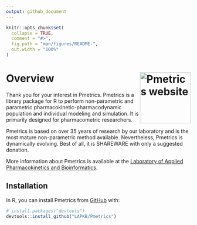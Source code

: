 ```yaml
---
output: github_document
---
```


<!-- README.md is generated from README.Rmd. Please edit that file -->
<!-- update README.md with devtools::build_readme() -->

```r
knitr::opts_chunk$set(
  collapse = TRUE,
  comment = "#>",
  fig.path = "man/figures/README-",
  out.width = "100%"
)
```

# Overview <a href="https://lapkb.github.io/Pmetrics/"><img src="man/figures/logo.png" align="right" height="139" alt="Pmetrics website" /></a>

<!-- badges: start -->
<!-- badges: end -->

Thank you for your interest in Pmetrics. Pmetrics is a library package for R to perform non-parametric and parametric pharmacokinetic-pharmacodynamic population and individual modeling and simulation. It is primarily designed for pharmacometric researchers.

Pmetrics is based on over 35 years of research by our laboratory and is the most mature non-parametric method available. Nevertheless, Pmetrics is dynamically evolving. Best of all, it is SHAREWARE with only a suggested donation.

More information about Pmetrics is available at the [Laboratory of Applied Pharmacokinetics and Bioinformatics](http://www.lapk.org/Pmetrics.php).

## Installation

In R, you can install Pmetrics from [GitHub](https://github.com/) with:

``` r
# install.packages("devtools")
devtools::install_github("LAPKB/Pmetrics")
```
